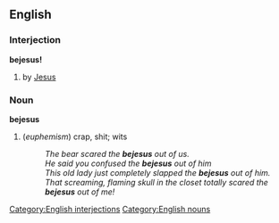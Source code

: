 {{cleanup}}
== English ==
=== Interjection ===
[[Category:English interjections]]
'''bejesus!'''
# by [[Jesus]]
=== Noun ===
[[Category:English nouns]]
'''bejesus'''
# (''euphemism'') crap, shit; wits
#:''The bear scared the '''bejesus''' out of us.''
#:''He said you confused the '''bejesus''' out of him''
#:''This old lady just completely slapped the '''bejesus''' out of him.''
#:''That screaming, flaming skull in the closet totally scared the '''bejesus''' out of me!''